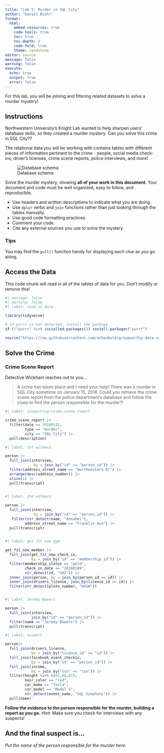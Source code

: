 ```yaml
---
title: "Lab 5: Murder in SQL City"
author: "Daniel Bush!"
format: 
  html: 
    embed-resources: true
    code-tools: true
    toc: true
    toc-depth: 2
    code-fold: true
    theme: sandstone
editor: source
message: false
warning: false
execute: 
  echo: true
  output: true
  error: false
---
```


For this lab, you will be joining and filtering related datasets to solve a murder mystery!

## Instructions

Northwestern University's Knight Lab wanted to help sharpen users' database skills, so they created a murder mystery. Can you solve this crime in SQL City??

The relational data you will be working with contains tables with different pieces of information pertinent to the crime - people, social media check-ins, driver's licenses, crime scene reports, police interviews, and more!

![Database schema](https://mystery.knightlab.com/schema.png)

Solve the murder mystery, showing **all of your work in this document**. Your document and code must be well organized, easy to follow, and reproducible.

+ Use headers and written descriptions to indicate what you are doing.
+ Use `dplyr` verbs and `join` functions rather than just looking through the tables manually.
+ Use good code formatting practices.
+ Comment your code.
+ Cite any external sources you use to solve the mystery.

### Tips 

You may find the `pull()` function handy for displaying each clue as you go along.


## Access the Data

This code chunk will read in all of the tables of data for you. Don't modify or remove this!

```r
#| message: false
#| warning: false
#| label: read-in-data

library(tidyverse)

# If purrr is not detected, install the package
if (!"purrr" %in% installed.packages()) install.packages("purrr")

source("https://raw.githubusercontent.com/atheobold/groupworthy-data-science/main/labs/instructions/lab-5-setup.R")
```

## Solve the Crime

### Crime Scene Report

Detective Wickham reaches out to you...

> A crime has taken place and I need your help! There was a murder in SQL City sometime on January 15, 2018. Could you retrieve the crime scene report from the police department’s database and follow the clues to find the person responsible for the murder?!

```r
#| label: inspecting-crime-scene-report

crime_scene_report |>
  filter(date == 20180115,
         type == "murder",
         city == "SQL City") |>
  pull(description)

```


```r
#| label: 1st witness

person |>
  full_join(interview,
             by = join_by("id" == "person_id")) |>
  filter(address_street_name == "Northwestern Dr") |>
  arrange(desc(address_number)) |>
  slice(1) |>
  pull(transcript)
            
```

```r
#| label: 2nd witness

person |>
  full_join(interview,
             by = join_by("id" == "person_id")) |>
   filter(str_detect(name, "Annabel"),
         address_street_name == "Franklin Ave") |>
  pull(transcript)
  


```

```r
#| label: get fit now gym 

get_fit_now_member |>
  full_join(get_fit_now_check_in,
            by = join_by("id" == "membership_id")) |>
  filter(membership_status == "gold",
         check_in_date == "20180109",
         str_detect(id, "48Z")) |>
  inner_join(person, by = join_by(person_id == id)) |>
  inner_join(drivers_license, join_by(license_id == id)) |>
  filter(str_detect(plate_number, "H42W"))



```
```r
#| label: Jeremy Bowers

person |>
  full_join(interview,
            join_by("id" == "person_id")) |>
  filter(name == "Jeremy Bowers") |>
  pull(transcript)


```
```r
#| label: suspect

person|>
  full_join(drivers_license,
            by = join_by("license_id" == "id")) |>
  full_join(facebook_event_checkin,
            by = join_by("id" == "person_id")) |>
  full_join(income,
            by = join_by("ssn" == "ssn")) |>
  filter(height %in% c(65,66,67),
         hair_color == "red",
         car_make == "Tesla",
         car_model == "Model S",
         str_detect(event_name, "SQL Symphony")) |>
  pull(name)


```


**Follow the evidence to the person responsible for the murder, building a report as you go.**
Hint: Make sure you check for interviews with any suspects!


## And the final suspect is...

*Put the name of the person responsible for the murder here:*
